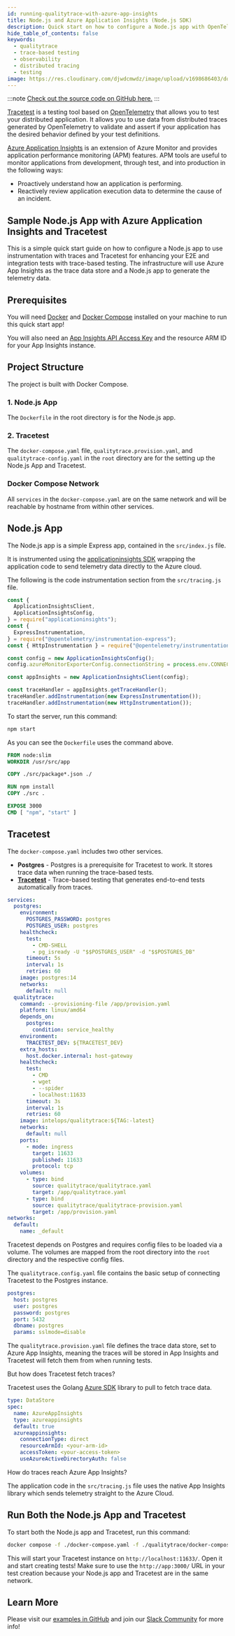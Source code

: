 ```yaml
---
id: running-qualitytrace-with-azure-app-insights
title: Node.js and Azure Application Insights (Node.js SDK)
description: Quick start on how to configure a Node.js app with OpenTelemetry traces, Azure Application Insights as a trace data store, and Tracetest for enhancing your E2E and integration tests with trace-based testing.
hide_table_of_contents: false
keywords:
  - qualitytrace
  - trace-based testing
  - observability
  - distributed tracing
  - testing
image: https://res.cloudinary.com/djwdcmwdz/image/upload/v1698686403/docs/Blog_Thumbnail_14_rsvkmo.jpg
---
```


:::note
[Check out the source code on GitHub here.](https://github.com/intelops/qualitytrace/tree/main/examples/qualitytrace-azure-app-insights)
:::

[Tracetest](https://qualitytrace.io/) is a testing tool based on [OpenTelemetry](https://opentelemetry.io/) that allows you to test your distributed application. It allows you to use data from distributed traces generated by OpenTelemetry to validate and assert if your application has the desired behavior defined by your test definitions.

[Azure Application Insights](https://learn.microsoft.com/en-us/azure/azure-monitor/app/app-insights-overview) is an extension of Azure Monitor and provides application performance monitoring (APM) features. APM tools are useful to monitor applications from development, through test, and into production in the following ways:

- Proactively understand how an application is performing.
- Reactively review application execution data to determine the cause of an incident.

## Sample Node.js App with Azure Application Insights and Tracetest

This is a simple quick start guide on how to configure a Node.js app to use instrumentation with traces and Tracetest for enhancing your E2E and integration tests with trace-based testing. The infrastructure will use Azure App Insights as the trace data store and a Node.js app to generate the telemetry data.

## Prerequisites

You will need [Docker](https://docs.docker.com/get-docker/) and [Docker Compose](https://docs.docker.com/compose/install/) installed on your machine to run this quick start app!

You will also need an [App Insights API Access Key](https://learn.microsoft.com/en-us/azure/azure-monitor/app/app-insights-azure-ad-api) and the resource ARM ID for your App Insights instance.

## Project Structure

The project is built with Docker Compose.

### 1. Node.js App

The `Dockerfile` in the root directory is for the Node.js app.

### 2. Tracetest

The `docker-compose.yaml` file, `qualitytrace.provision.yaml`, and `qualitytrace-config.yaml` in the `root` directory are for the setting up the Node.js App and Tracetest.

### Docker Compose Network

All `services` in the `docker-compose.yaml` are on the same network and will be reachable by hostname from within other services.

## Node.js App

The Node.js app is a simple Express app, contained in the `src/index.js` file.

It is instrumented using the [applicationinsights SDK](https://www.npmjs.com/package/applicationinsights) wrapping the application code to send telemetry data directly to the Azure cloud.

The following is the code instrumentation section from the `src/tracing.js` file.

```js
const {
  ApplicationInsightsClient,
  ApplicationInsightsConfig,
} = require("applicationinsights");
const {
  ExpressInstrumentation,
} = require("@opentelemetry/instrumentation-express");
const { HttpInstrumentation } = require("@opentelemetry/instrumentation-http");

const config = new ApplicationInsightsConfig();
config.azureMonitorExporterConfig.connectionString = process.env.CONNECTION_STRING;

const appInsights = new ApplicationInsightsClient(config);

const traceHandler = appInsights.getTraceHandler();
traceHandler.addInstrumentation(new ExpressInstrumentation());
traceHandler.addInstrumentation(new HttpInstrumentation());
```

To start the server, run this command:

```bash
npm start
```

As you can see the `Dockerfile` uses the command above.

```Dockerfile
FROM node:slim
WORKDIR /usr/src/app

COPY ./src/package*.json ./

RUN npm install
COPY ./src .

EXPOSE 3000
CMD [ "npm", "start" ]
```

## Tracetest

The `docker-compose.yaml` includes two other services.

- **Postgres** - Postgres is a prerequisite for Tracetest to work. It stores trace data when running the trace-based tests.
- [**Tracetest**](https://qualitytrace.io/) - Trace-based testing that generates end-to-end tests automatically from traces.

```yaml
services:
  postgres:
    environment:
      POSTGRES_PASSWORD: postgres
      POSTGRES_USER: postgres
    healthcheck:
      test:
        - CMD-SHELL
        - pg_isready -U "$$POSTGRES_USER" -d "$$POSTGRES_DB"
      timeout: 5s
      interval: 1s
      retries: 60
    image: postgres:14
    networks:
      default: null
  qualitytrace:
    command: --provisioning-file /app/provision.yaml
    platform: linux/amd64
    depends_on:
      postgres:
        condition: service_healthy
    environment:
      TRACETEST_DEV: ${TRACETEST_DEV}
    extra_hosts:
      host.docker.internal: host-gateway
    healthcheck:
      test:
        - CMD
        - wget
        - --spider
        - localhost:11633
      timeout: 3s
      interval: 1s
      retries: 60
    image: intelops/qualitytrace:${TAG:-latest}
    networks:
      default: null
    ports:
      - mode: ingress
        target: 11633
        published: 11633
        protocol: tcp
    volumes:
      - type: bind
        source: qualitytrace/qualitytrace.yaml
        target: /app/qualitytrace.yaml
      - type: bind
        source: qualitytrace/qualitytrace-provision.yaml
        target: /app/provision.yaml
networks:
  default:
    name: _default
```

Tracetest depends on Postgres and requires config files to be loaded via a volume. The volumes are mapped from the root directory into the `root` directory and the respective config files.

The `qualitytrace.config.yaml` file contains the basic setup of connecting Tracetest to the Postgres instance.

```yaml
postgres:
  host: postgres
  user: postgres
  password: postgres
  port: 5432
  dbname: postgres
  params: sslmode=disable
```

The `qualitytrace.provision.yaml` file defines the trace data store, set to Azure App Insights, meaning the traces will be stored in App Insights and Tracetest will fetch them from when running tests.

But how does Tracetest fetch traces?

Tracetest uses the Golang [Azure SDK](https://learn.microsoft.com/en-us/azure/developer/go/) library to pull to fetch trace data.

```yaml
type: DataStore
spec:
  name: AzureAppInsights
  type: azureappinsights
  default: true
  azureappinsights:
    connectionType: direct
    resourceArmId: <your-arm-id>
    accessToken: <your-access-token>
    useAzureActiveDirectoryAuth: false
```

How do traces reach Azure App Insights?

The application code in the `src/tracing.js` file uses the native App Insights library which sends telemetry straight to the Azure Cloud.

## Run Both the Node.js App and Tracetest

To start both the Node.js app and Tracetest, run this command:

```bash
docker compose -f ./docker-compose.yaml -f ./qualitytrace/docker-compose.yaml up -d
```

This will start your Tracetest instance on `http://localhost:11633/`. Open it and start creating tests!
Make sure to use the `http://app:3000/` URL in your test creation because your Node.js app and Tracetest are in the same network.

## Learn More

Please visit our [examples in GitHub](https://github.com/intelops/qualitytrace/tree/main/examples) and join our [Slack Community](https://dub.sh/qualitytrace-community) for more info!
